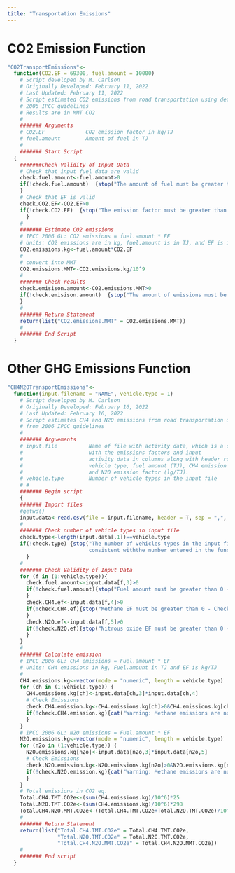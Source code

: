 ```yaml
---
title: "Transportation Emissions"
---
```


# CO2 Emission Function

```r
"CO2TransportEmissions"<-
  function(CO2.EF = 69300, fuel.amount = 10000)
    # Script developed by M. Carlson
    # Originally Developed: February 11, 2022
    # Last Updated: February 11, 2022
    # Script estimated CO2 emissions from road transportation using default equations from
    # 2006 IPCC guidelines
    # Results are in MMT CO2
    #
    ####### Arguments
    # CO2.EF             CO2 emission factor in kg/TJ
    # fuel.amount        Amount of fuel in TJ
    #
    ####### Start Script
  {
    #######Check Validity of Input Data
    # Check that input fuel data are valid
    check.fuel.amount<-fuel.amount>0
    if(!check.fuel.amount)  {stop("The amount of fuel must be greater than 0.")
    }
    # Check that EF is valid
    check.CO2.EF<-CO2.EF>0
    if(!check.CO2.EF)  {stop("The emission factor must be greater than 0.")
      }
    #
    ####### Estimate CO2 emissions
    # IPCC 2006 GL: CO2 emissions = fuel.amount * EF
    # Units: CO2 emissions are in kg, fuel.amount is in TJ, and EF is in kg/TJ
    CO2.emissions.kg<-fuel.amount*CO2.EF
    #
    # convert into MMT
    CO2.emissions.MMT<-CO2.emissions.kg/10^9
    #
    ####### Check results
    check.emisison.amount<-CO2.emissions.MMT>0
    if(!check.emisison.amount)  {stop("The amount of emissions must be greater than 0.")
    }
    #
    ####### Return Statement
    return(list("CO2.emissions.MMT" = CO2.emissions.MMT))
    #
    ####### End Script
  }
```

# Other GHG Emissions Function

```r
"CH4N2OTransportEmissions"<-
  function(input.filename = "NAME", vehicle.type = 1)
    # Script developed by M. Carlson
    # Originally Developed: February 16, 2022
    # Last Updated: February 16, 2022
    # Script estimates CH4 and N2O emissions from road transportation using default equations
    # from 2006 IPCC guidelines
    #
    ####### Arguements
    # input.file          Name of file with activity data, which is a comma delimited file
    #                     with the emissions factors and input
    #                     activity data in columns along with header row as follows:
    #                     vehicle type, fuel amount (TJ), CH4 emission factor (kg/TJ),
    #                     and N2O emission factor (lg/TJ).
    # vehicle.type        Number of vehicle types in the input file
    # #
    ####### Begin script
    {
    ####### Import files
    #getwd()
    input.data<-read.csv(file = input.filename, header = T, sep = ",", fill = F)
    #
    ####### Check number of vehicle types in input file
    check.type<-length(input.data[,1])==vehicle.type
    if(!check.type) {stop("The number of vehicles types in the input file is not 
                          consistent withthe number entered in the function argument.")
      }
    #
    ####### Check Validity of Input Data
    for (f in (1:vehicle.type)){
      check.fuel.amount<-input.data[f,3]>0
      if(!check.fuel.amount){stop("Fuel amount must be greater than 0 - Check input file.")
      }
      check.CH4.ef<-input.data[f,4]>0
      if(!check.CH4.ef){stop("Methane EF must be greater than 0 - Check input file.")
      }
      check.N2O.ef<-input.data[f,5]>0
      if(!check.N2O.ef){stop("Nitrous oxide EF must be greater than 0 - Check input file.")
      } 
    }
    #
    ####### Calculate emission
    # IPCC 2006 GL: CH4 emissions = Fuel.amount * EF
    # Units: CH4 emissions in kg, Fuel.amount in TJ and EF is kg/TJ
    #
    CH4.emissions.kg<-vector(mode = "numeric", length = vehicle.type)
    for (ch in (1:vehicle.type)) {
      CH4.emissions.kg[ch]<-input.data[ch,3]*input.data[ch,4]
      # Check Emissions
      check.CH4.emission.kg<-CH4.emissions.kg[ch]>0&CH4.emissions.kg[ch]<=10^12
      if(!check.CH4.emission.kg){cat("Warning: Methane emissions are not within the expected range.")
      }
    }
    # IPCC 2006 GL: N2O emissions = Fuel.amount * EF
    N2O.emissions.kg<-vector(mode = "numeric", length = vehicle.type)
    for (n2o in (1:vehicle.type)) {
      N2O.emissions.kg[n2o]<-input.data[n2o,3]*input.data[n2o,5]
      # Check Emissions
      check.N2O.emission.kg<-N2O.emissions.kg[n2o]>0&N2O.emissions.kg[n2o]<=10^12
      if(!check.N2O.emission.kg){cat("Warning: Methane emissions are not within the expected range.")
      }
    }
    # Total emissions in CO2 eq.
    Total.CH4.TMT.CO2e<-(sum(CH4.emissions.kg)/10^6)*25
    Total.N2O.TMT.CO2e<-(sum(CH4.emissions.kg)/10^6)*298
    Total.CH4.N2O.MMT.CO2e<-(Total.CH4.TMT.CO2e+Total.N2O.TMT.CO2e)/10^3
    #
    ####### Return Statement
    return(list("Total.CH4.TMT.CO2e" = Total.CH4.TMT.CO2e,
                "Total.N2O.TMT.CO2e" = Total.N2O.TMT.CO2e,
                "Total.CH4.N2O.MMT.CO2e" = Total.CH4.N2O.MMT.CO2e))
    #
    ####### End script
  } 

```
